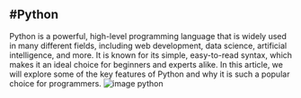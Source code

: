 #Python
------------------------------------------------------------------------------------------
Python is a powerful, high-level programming language that is widely used in many different fields,
including web development, data science, artificial intelligence, and more. It is known for its simple,
easy-to-read syntax, which makes it an ideal choice for beginners and experts alike. In this article,
we will explore some of the key features of Python and why it is such a popular choice for
programmers.
![image python](C:/Users/Monica/Pictures/python.png)